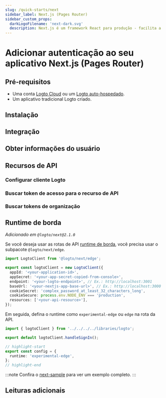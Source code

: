 ```yaml
---
slug: /quick-starts/next
sidebar_label: Next.js (Pages Router)
sidebar_custom_props:
  darkLogoFilename: 'next-dark.svg'
  description: Next.js é um framework React para produção - facilita a construção de aplicativos React fullstack e vem com SSR embutido.
---
```




# Adicionar autenticação ao seu aplicativo Next.js (Pages Router)

<GuideTip />

## Pré-requisitos

- Uma conta [Logto Cloud](https://cloud.logto.io) ou um [Logto auto-hospedado](/introduction/set-up-logto-oss).
- Um aplicativo tradicional Logto criado.

## Instalação

<Installation />

## Integração

<Integration />

## Obter informações do usuário

<GetUserInformation />

## Recursos de API

<ApiResourcesDescription />

### Configurar cliente Logto

<ConfigApiResources />

### Buscar token de acesso para o recurso de API

<FetchAccessTokenForApiResources />

### Buscar tokens de organização

<FetchOrganizationTokenForUser />

## Runtime de borda

_Adicionado em `@logto/next@2.1.0`_

Se você deseja usar as rotas de API [runtime de borda](https://nextjs.org/docs/app/building-your-application/rendering/edge-and-nodejs-runtimes), você precisa usar o subpacote `@logto/next/edge`.

```ts title="libraries/logto.ts"
import LogtoClient from '@logto/next/edge';

export const logtoClient = new LogtoClient({
  appId: '<your-application-id>',
  appSecret: '<your-app-secret-copied-from-console>',
  endpoint: '<your-logto-endpoint>', // Ex.: http://localhost:3001
  baseUrl: '<your-nextjs-app-base-url>', // Ex.: http://localhost:3000
  cookieSecret: 'complex_password_at_least_32_characters_long',
  cookieSecure: process.env.NODE_ENV === 'production',
  resources: ['<your-api-resource>'],
});
```

Em seguida, defina o runtime como `experimental-edge` ou `edge` na rota da API.

```ts title="pages/api/logto/sign-in.ts"
import { logtoClient } from '../../../../libraries/logto';

export default logtoClient.handleSignIn();

// highlight-start
export const config = {
  runtime: 'experimental-edge',
};
// highlight-end
```

:::note
Confira o [next-sample](https://github.com/logto-io/js/tree/master/packages/next-sample) para ver um exemplo completo.
:::

## Leituras adicionais

<FurtherReadings />
